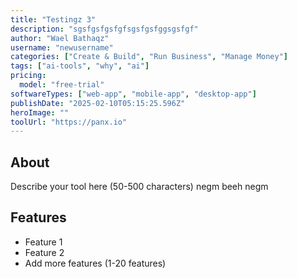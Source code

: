 ```yaml
---
title: "Testingz 3"
description: "sgsfgsfgsfgfsgsfgsfggsgsfgf"
author: "Wael Bathaqz"
username: "newusername"
categories: ["Create & Build", "Run Business", "Manage Money"]
tags: ["ai-tools", "why", "ai"]
pricing:
  model: "free-trial"
softwareTypes: ["web-app", "mobile-app", "desktop-app"]
publishDate: "2025-02-10T05:15:25.596Z"
heroImage: ""
toolUrl: "https://panx.io"
---
```

## About
Describe your tool here (50-500 characters) negm beeh negm

## Features
- Feature 1
- Feature 2
- Add more features (1-20 features)